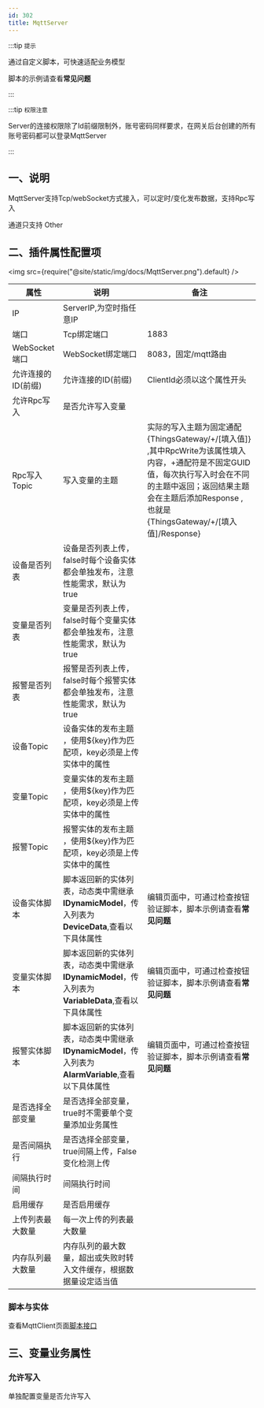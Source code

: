 ```yaml
---
id: 302
title: MqttServer
---
```




:::tip `提示`

通过自定义脚本，可快速适配业务模型

脚本的示例请查看**常见问题**

:::

:::tip `权限注意`

Server的连接权限除了Id前缀限制外，账号密码同样要求，在网关后台创建的所有账号密码都可以登录MqttServer

:::


## 一、说明

MqttServer支持Tcp/webSocket方式接入，可以定时/变化发布数据，支持Rpc写入


通道只支持 Other 

## 二、插件属性配置项

<img src={require("@site/static/img/docs/MqttServer.png").default} />

| 属性           |  说明                    | 备注|
| ---------------| --------------------------| ---|
| IP         | ServerIP,为空时指任意IP              | |
| 端口         | Tcp绑定端口              | 1883|
| WebSocket端口         | WebSocket绑定端口             | 8083，固定/mqtt路由 |
| 允许连接的ID(前缀)         | 允许连接的ID(前缀)             |ClientId必须以这个属性开头  |
| 允许Rpc写入         | 是否允许写入变量              |  |
| Rpc写入Topic         | 写入变量的主题              | 实际的写入主题为固定通配 {ThingsGateway/+/[填入值]} ,其中RpcWrite为该属性填入内容，+通配符是不固定GUID值，每次执行写入时会在不同的主题中返回；返回结果主题会在主题后添加Response , 也就是{ThingsGateway/+/[填入值]/Response} |
| 设备是否列表         | 设备是否列表上传，false时每个设备实体都会单独发布，注意性能需求，默认为true             |  |
| 变量是否列表         | 变量是否列表上传，false时每个变量实体都会单独发布，注意性能需求，默认为true             |  |
| 报警是否列表         | 报警是否列表上传，false时每个报警实体都会单独发布，注意性能需求，默认为true             |  |
| 设备Topic         | 设备实体的发布主题 ，使用${key}作为匹配项，key必须是上传实体中的属性            |  |
| 变量Topic         | 变量实体的发布主题 ，使用${key}作为匹配项，key必须是上传实体中的属性            |  |
| 报警Topic         | 报警实体的发布主题 ，使用${key}作为匹配项，key必须是上传实体中的属性            |  |
| 设备实体脚本         | 脚本返回新的实体列表，动态类中需继承**IDynamicModel**，传入列表为**DeviceData**,查看以下具体属性            | 编辑页面中，可通过检查按钮验证脚本，脚本示例请查看**常见问题**  |
| 变量实体脚本         | 脚本返回新的实体列表，动态类中需继承**IDynamicModel**，传入列表为**VariableData**,查看以下具体属性            | 编辑页面中，可通过检查按钮验证脚本，脚本示例请查看**常见问题** |
| 报警实体脚本         | 脚本返回新的实体列表，动态类中需继承**IDynamicModel**，传入列表为**AlarmVariable**,查看以下具体属性            | 编辑页面中，可通过检查按钮验证脚本，脚本示例请查看**常见问题** |
| 是否选择全部变量         | 是否选择全部变量，true时不需要单个变量添加业务属性            |  |
| 是否间隔执行         | 是否选择全部变量，true间隔上传，False变化检测上传            |  |
| 间隔执行时间         | 间隔执行时间           |  |
| 启用缓存         | 是否启用缓存           |  |
| 上传列表最大数量         | 每一次上传的列表最大数量           |  |
| 内存队列最大数量         | 内存队列的最大数量，超出或失败时转入文件缓存，根据数据量设定适当值           |  |

### 脚本与实体

查看MqttClient页面[脚本接口](./301.mdx#脚本接口) 

## 三、变量业务属性

### 允许写入

单独配置变量是否允许写入

